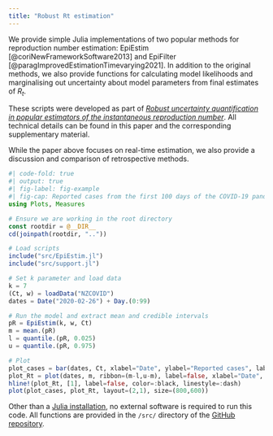 ```yaml
---
title: "Robust Rt estimation"
---
```


We provide simple Julia implementations of two popular methods for reproduction number estimation: EpiEstim [@coriNewFrameworkSoftware2013] and EpiFilter [@paragImprovedEstimationTimevarying2021]. In addition to the original methods, we also provide functions for calculating model likelihoods and marginalising out uncertainty about model parameters from final estimates of $R_t$. 

These scripts were developed as part of *[Robust uncertainty quantification in popular estimators of the instantaneous reproduction number](https://doi.org/10.1101/2024.10.22.24315918)*. All technical details can be found in this paper and the corresponding supplementary material.

While the paper above focuses on real-time estimation, we also provide a discussion and comparison of retrospective methods.

```julia
#| code-fold: true
#| output: true
#| fig-label: fig-example
#| fig-cap: Reported cases from the first 100 days of the COVID-19 pandemic in Aotearoa New Zealand (upper) and the estimated reproduction number using EpiEstim with a default smoothing value of k = 7 (lower). Data were obtained from the [Ministry of Health](https://github.com/minhealthnz/nz-covid-data).
using Plots, Measures

# Ensure we are working in the root directory
const rootdir = @__DIR__
cd(joinpath(rootdir, ".."))

# Load scripts
include("src/EpiEstim.jl")
include("src/support.jl")

# Set k parameter and load data
k = 7
(Ct, w) = loadData("NZCOVID")
dates = Date("2020-02-26") + Day.(0:99)

# Run the model and extract mean and credible intervals
pR = EpiEstim(k, w, Ct)
m = mean.(pR)
l = quantile.(pR, 0.025)
u = quantile.(pR, 0.975)

# Plot
plot_cases = bar(dates, Ct, xlabel="Date", ylabel="Reported cases", label=false, size=(800, 400), margins=3mm, color="#f25a2a")
plot_Rt = plot(dates, m, ribbon=(m-l,u-m), label=false, xlabel="Date", ylabel="Reproduction number", size=(800,400), margins=3mm, color="#13643f")
hline!(plot_Rt, [1], label=false, color=:black, linestyle=:dash)
plot(plot_cases, plot_Rt, layout=(2,1), size=(800,600))

```


Other than a [Julia installation](https://julialang.org), no external software is required to run this code. All functions are provided in the ``/src/`` directory of the [GitHub repository](https://github.com/nicsteyn2/RobustRtEstimators).